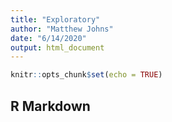 ```yaml
---
title: "Exploratory"
author: "Matthew Johns"
date: "6/14/2020"
output: html_document
---
```


```r
knitr::opts_chunk$set(echo = TRUE)
```

## R Markdown


